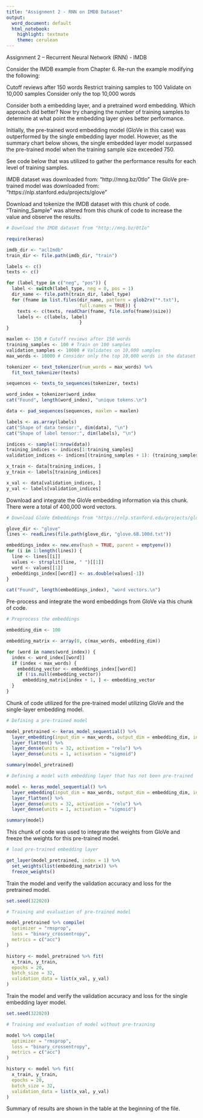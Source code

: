 ```yaml
---
title: "Assignment 2 - RNN on IMDB Dataset"
output:
  word_document: default
  html_notebook:
    highlight: textmate
    theme: cerulean
---
```


Assignment 2 -- Recurrent Neural Network (RNN) - IMDB

Consider the IMDB example from Chapter 6. Re-run the example modifying the following:

Cutoff reviews after 150 words
Restrict training samples to 100
Validate on 10,000 samples
Consider only the top 10,000 words

Consider both a embedding layer, and a pretrained word embedding.  Which approach did better? Now try changing the number of training samples to determine at what point the embedding layer gives better performance.

Initially, the pre-trained word embedding model (GloVe in this case) was outperformed by the single embedding layer model. However, as the summary chart below shows, the single embedded layer model surpassed the pre-trained model when the training sample size exceeded 750.

See code below that was utilized to gather the performance results for each level of training samples.

IMDB dataset was downloaded from: "http://mng.bz/0tIo"
The GloVe pre-trained model was downloaded from: "https://nlp.stanford.edu/projects/glove"

Download and tokenize the IMDB dataset with this chunk of code. "Training_Sample" was altered from this chunk of code to increase the value and observe the results.

```r

# Download the IMDB dataset from "http://mng.bz/0tIo"

require(keras)

imdb_dir <- "aclImdb"
train_dir <- file.path(imdb_dir, "train")

labels <- c()
texts <- c()

for (label_type in c("neg", "pos")) {
  label <- switch(label_type, neg = 0, pos = 1)
  dir_name <- file.path(train_dir, label_type)
  for (fname in list.files(dir_name, pattern = glob2rx("*.txt"),
                           full.names = TRUE)) {
    texts <- c(texts, readChar(fname, file.info(fname)$size))
    labels <- c(labels, label)
                           }
}

maxlen <- 150 # Cutoff reviews after 150 words
training_samples <- 100 # Train on 100 samples
validation_samples <- 10000 # Validates on 10,000 samples
max_words <- 10000 # Consider only the top 10,000 words in the dataset

tokenizer <- text_tokenizer(num_words = max_words) %>%
  fit_text_tokenizer(texts)

sequences <- texts_to_sequences(tokenizer, texts)

word_index = tokenizer$word_index
cat("Found", length(word_index), "unique tokens.\n")

data <- pad_sequences(sequences, maxlen = maxlen)

labels <- as.array(labels)
cat("Shape of data tensor:", dim(data), "\n")
cat("Shape of label tensor:", dim(labels), "\n")

indices <- sample(1:nrow(data))
training_indices <- indices[1:training_samples]
validation_indices <- indices[(training_samples + 1): (training_samples + validation_samples)]

x_train <- data[training_indices, ]
y_train <- labels[training_indices]

x_val <- data[validation_indices, ]
y_val <- labels[validation_indices]

```

Download and integrate the GloVe embedding information via this chunk. There were a total of 400,000 word vectors.

```r

# Download GloVe Embeddings from "https://nlp.stanford.edu/projects/glove"

glove_dir <- "glove"
lines <- readLines(file.path(glove_dir, "glove.6B.100d.txt"))

embeddings_index <- new.env(hash = TRUE, parent = emptyenv())
for (i in 1:length(lines)) {
  line <- lines[[i]]
  values <- strsplit(line, " ")[[1]]
  word <- values[[1]]
  embeddings_index[[word]] <- as.double(values[-1])
}

cat("Found", length(embeddings_index), "word vectors.\n")

```

Pre-process and integrate the word embeddings from GloVe via this chunk of code.

```r

# Preprocess the embeddings

embedding_dim <- 100

embedding_matrix <- array(0, c(max_words, embedding_dim))

for (word in names(word_index)) {
  index <- word_index[[word]]
  if (index < max_words) {
    embedding_vector <- embeddings_index[[word]]
    if (!is.null(embedding_vector))
      embedding_matrix[index + 1, ] <- embedding_vector
  }
}
```

Chunk of code utilized for the pre-trained model utilizing GloVe and the single-layer embedding model.

```r

# Defining a pre-trained model

model_pretrained <- keras_model_sequential() %>%
  layer_embedding(input_dim = max_words, output_dim = embedding_dim, input_length = maxlen) %>%
  layer_flatten() %>%
  layer_dense(units = 32, activation = "relu") %>%
  layer_dense(units = 1, activation = "sigmoid")

summary(model_pretrained)

# Defining a model with embedding layer that has not been pre-trained

model <- keras_model_sequential() %>%
  layer_embedding(input_dim = max_words, output_dim = embedding_dim, input_length = maxlen) %>%
  layer_flatten() %>%
  layer_dense(units = 32, activation = "relu") %>%
  layer_dense(units = 1, activation = "sigmoid")

summary(model)

```

This chunk of code was used to integrate the weights from GloVe and freeze the weights for this pre-trained model.

```r

# load pre-trained embedding layer

get_layer(model_pretrained, index = 1) %>%
  set_weights(list(embedding_matrix)) %>%
  freeze_weights()

```

Train the model and verify the validation accuracy and loss for the pretrained model.

```r

set.seed(322020)

# Training and evaluation of pre-trained model

model_pretrained %>% compile(
  optimizer = "rmsprop",
  loss = "binary_crossentropy",
  metrics = c("acc")
)

history <- model_pretrained %>% fit(
  x_train, y_train,
  epochs = 20,
  batch_size = 32,
  validation_data = list(x_val, y_val)
)

```

Train the model and verify the validation accuracy and loss for the single embedding layer model.

```r


set.seed(322020)

# Training and evaluation of model without pre-training

model %>% compile(
  optimizer = "rmsprop",
  loss = "binary_crossentropy",
  metrics = c("acc")
)

history <- model %>% fit(
  x_train, y_train,
  epochs = 20,
  batch_size = 32,
  validation_data = list(x_val, y_val)
)

```

Summary of results are shown in the table at the beginning of the file.
